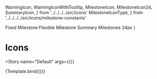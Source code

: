 
  WarningIcon,
  WarningIconWithTooltip,
  MilestoneIcon,
  MilestoneIcon24,
  SummaryIcon,
} from '../../../../src/icons'
  MilestoneIconType,
} from '../../../../src/icons/milestone-constants'

<Meta
  title="Components/Icons/Showcase"
  decorators={decorators}
/>

  <Grid container direction="column" spacing={1}>
    <Grid item xs={1} container direction="row" spacing={1}>
      <Grid item>
        <WarningIcon {...args} />
      </Grid>
      <Grid item>
        <WarningIconWithTooltip {...args} tooltipText="A description of the warning" />
      </Grid>
    </Grid>
    <Grid item xs={2} container direction="row" spacing={2}>
      <Grid item>
        <Typography>Fixed Milestone</Typography>
      </Grid>
      <Grid item style={{ color: '#466ADA' }}>
        <MilestoneIcon isFlexible={false} />
      </Grid>
      <Grid item>
        <Typography>Flexible Milestone</Typography>
      </Grid>
      <Grid item style={{ color: '#466ADA' }}>
        <MilestoneIcon isFlexible />
      </Grid>
    </Grid>
    <Grid item xs={2} container direction="row" spacing={2}>
      <Grid item>
        <Typography>Summary</Typography>
      </Grid>
      <Grid item style={{ color: '#466ADA' }}>
        <SummaryIcon />
      </Grid>
    </Grid>
    <Grid item xs={6} container direction="row" spacing={3}>
      <Grid item>
        <Typography>Milestones 24px</Typography>
      </Grid>
      <Grid item style={{ color: '#466ADA' }}>
        <MilestoneIcon24 type={MilestoneIconType.NORMAL} />
      </Grid>
      <Grid item style={{ color: '#466ADA' }}>
        <MilestoneIcon24 type={MilestoneIconType.FLEXIBLE} />
      </Grid>
      <Grid item style={{ color: '#466ADA' }}>
        <MilestoneIcon24 type={MilestoneIconType.WITH_BUFFER} />
      </Grid>
      <Grid item style={{ color: '#466ADA' }}>
        <MilestoneIcon24 type={MilestoneIconType.WITH_DELAY} />
      </Grid>
      <Grid item style={{ color: '#466ADA' }}>
        <MilestoneIcon24 type={MilestoneIconType.COMPLETED} />
      </Grid>
    </Grid>
  </Grid>
)

# Icons
<Story
  name="Default"
  args={{}}
>
  {Template.bind({})}
</Story>
